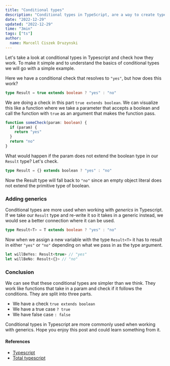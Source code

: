 ```yaml
---
title: "Conditional types"
description: "Conditional types in TypeScript, are a way to create types based on other types. Let's see how we can use them to create a type that is either a string or a number or whatever."
date: "2022-12-29"
updated: "2022-12-29"
time: "3min"
tags: ["ts"]
author:
  name: Marcell Ciszek Druzynski
---
```


Let's take a look at conditional types in Typescript and check how they work.
To make it simple and to understand the basics of conditional types we will go with a simple example.

Here we have a conditional check that resolves to `"yes"`, but how does this work?

```ts
type Result = true extends boolean ? "yes" : "no"
```

We are doing a check in this part `true extends boolean`.
We can visualize this like a function where we take a parameter that accepts a boolean and call the function with `true` as an argument that makes the function pass.

```ts
function someCheck(param: boolean) {
  if (param) {
    return "yes"
  }
  return "no"
}
```

What would happen if the param does not extend the boolean type in our `Result` type? Let's check.

```ts
type Result = {} extends boolean ? "yes" : "no"
```

Now the Result type will fall back to `"no"` since an empty object literal does not extend the primitive type of boolean.

### Adding generics

Conditional types are more used when working with _generics_ in Typescript.
If we take our `Result` type and re-write it so it takes in a generic instead, we would see a better connection where it can be used.

```ts
type Result<T> = T extends boolean ? "yes" : "no"
```

Now when we assign a new variable with the type `Result<T>`
it has to result in either `"yes"` or `"no"` depending on what we pass in as the type argument.

```ts
let willBeYes: Result<true> // "yes"
let willBeNo: Result<{}> // "no"
```

### Conclusion

We can see that these conditional types are simpler than we think.
They work like functions that take in a param and check if it follows the conditions.
They are split into three parts.

- We have a check `true extends boolean`
- We have a true case `? true`
- We have false case `: false`

Conditional types in Typescript are more commonly used when working with generics.
Hope you enjoy this post and could learn something from it.

#### References

- [Typescript](https://www.typescriptlang.org/docs/handbook/2/conditional-types.html)
- [Total typescript](https://www.totaltypescript.com/)
